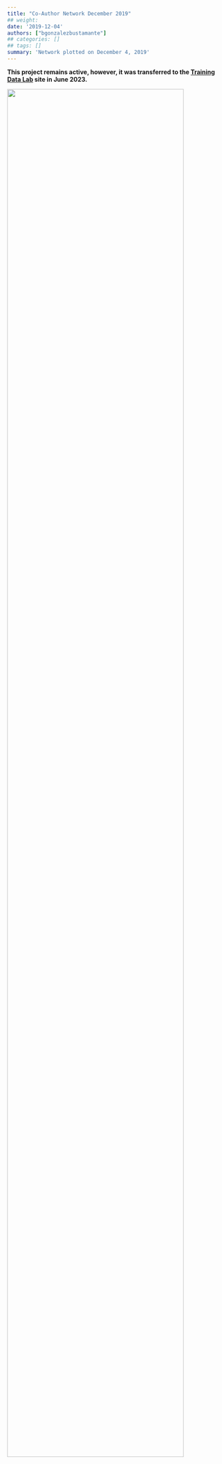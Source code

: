 ```yaml
---
title: "Co-Author Network December 2019"
## weight:
date: '2019-12-04'
authors: ["bgonzalezbustamante"]
## categories: []
## tags: []
summary: 'Network plotted on December 4, 2019'
---
```


**This project remains active, however, it was transferred to the [Training Data Lab](https://training-datalab.com/cps-ranking) site in June 2023.**

![](Network-Dec-2019.png){ width=90% }
